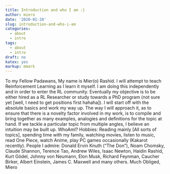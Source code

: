 ```yaml
---
title: Introduction and who I am :}
author: miero
date: '2020-01-28'
slug: introduction-and-who-i-am
categories:
  - about
  - intro
tags:
  - about
  - intro
draft: no
katex: yes
markup: mmark
---
```

To my Fellow Padawans,\newline
My name is Mier(o) Rashid. I will attempt to teach Reinforcement Learning as I learn it myself. I am doing this independently and in order to enter the RL community. Eventually my objective is to be either hired as a RL Researcher or study towards a PhD program (not sure yet [well, I need to get positions first hahaha]).\newline
I will start off with the absolute basics and work my way up. The way I will approach it, as to ensure that there is a novelty factor involved in my work, is to compile and bring together as many examples, analogies and definitions for the topic at hand. If we tackle a particular topic from multiple angles, I believe an intuition may be built up.\newline
WhoAmI?\newline
Hobbies: Reading mainly [All sorts of topics], spending time with my family, watching movies, listen to music, read One Piece, watch Anime, play PC games occasionally (Kakarot recently).\newline
People I admire: Donald Ervin Knuth ("The Don"), Noam Chomsky, Claude Shannon, Terence Tao, Andrew Wiles, Isaac Newton, Haidin Rashid, Kurt Gödel, Johnny von Neumann, Elon Musk, Richard Feynman, Caucher Birker, Albert Einstein, James C. Maxwell and many others.\newline
Much Obliged,\newline
Miero